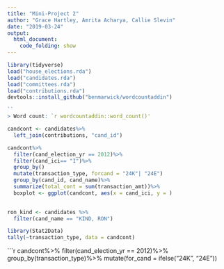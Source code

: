 ```yaml
---
title: "Mini-Project 2"
author: "Grace Hartley, Amrita Acharya, Callie Slevin"
date: "2019-03-24"
output: 
  html_document:
    code_folding: show
---
```


```r
library(tidyverse)
load("house_elections.rda")
load("candidates.rda")
load("committees.rda")
load("contributions.rda")
devtools::install_github("benmarwick/wordcountaddin")

``
> Word count: `r wordcountaddin::word_count()'

```


```r
candcont <- candidates%>% 
  left_join(contributions, "cand_id")
```

```r
candcont%>%
  filter(cand_election_yr == 2012)%>% 
  filter(cand_ici== "I")%>%
  group_by()
  mutate(transaction_type, forcand = "24K"| "24E")
  group_by(cand_id, cand_name)%>%
  summarize(total_cont = sum(transaction_amt))%>% 
  boxplot <- ggplot(candcont, aes(x = cand_ici, y = )
  

```

```r
ron_kind <- candidates %>%
  filter(cand_name == "KIND, RON")
```

```r
library(Stat2Data)
tally(~transaction_type, data = candcont)
```

```r
candcont%>%
  filter(cand_election_yr == 2012)%>% 
  group_by(transaction_type)%>%
  mutate(for_cand = ifelse("24K", "24E"))